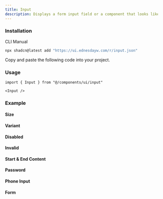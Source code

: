 ```yaml
---
title: Input
description: Displays a form input field or a component that looks like an input field.
---
```


### Installation
<Tabs defaultValue="cli">

<TabsList>
  <TabsTrigger value="cli">CLI</TabsTrigger>
  <TabsTrigger value="manual">Manual</TabsTrigger>
</TabsList>

<TabsContent value="cli">

```bash
npx shadcn@latest add "https://ui.ednesdayw.com/r/input.json"
```

</TabsContent>

<TabsContent value="manual">

<Steps>

<Step>Copy and paste the following code into your project.</Step>

<ComponentSource name="input" />

</Steps>

</TabsContent>

</Tabs>

### Usage

```tsx
import { Input } from "@/components/ui/input"

<Input />
```

### Example

#### Size
<ComponentPreview name="input-size-demo" />

#### Variant
<ComponentPreview name="input-variant-demo" />

#### Disabled
<ComponentPreview name="input-disabled-demo" />

#### Invalid
<ComponentPreview name="input-invalid-demo" />

#### Start & End Content
<ComponentPreview name="input-start-end-content-demo" />

#### Password
<ComponentPreview name="input-password-demo" />

#### Phone Input
<ComponentPreview name="input-phone-input-demo" />

#### Form
<ComponentPreview name="input-form-demo" />
